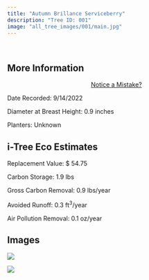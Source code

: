```yaml
---
title: "Autumn Brillance Serviceberry"
description: "Tree ID: 001"
image: "all_tree_images/001/main.jpg"
---
```


<br>

## **More Information**

::: column-margin
<center><a class="button" href="https://forms.gle/W6f5nwYxrM33hF4f7">Notice a Mistake?</a></center>
:::

Date Recorded: 9/14/2022

Diameter at Breast Height: 0.9 inches

Planters: Unknown

## **i-Tree Eco Estimates**

Replacement Value: \$ 54.75

Carbon Storage: 1.9 lbs

Gross Carbon Removal: 0.9 lbs/year

Avoided Runoff: 0.3 ft<sup>3</sup>/year

Air Pollution Removal: 0.1 oz/year

## **Images**

![](all_tree_images/001/IMG_6318.jpg)

![](all_tree_images/001/main.jpg)
